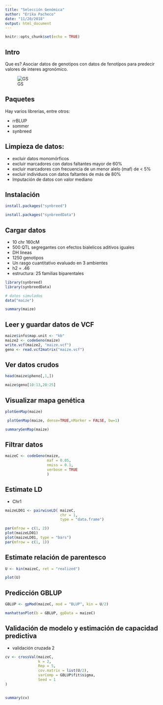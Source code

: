 ```yaml
---
title: "Selección Genómica"
author: "Erika Pacheco"
date: "11/20/2018"
output: html_document
---
```


```r
knitr::opts_chunk$set(echo = TRUE)
```

## Intro

Que es? Asociar datos de genotipos con datos de fenotípos para predecir valores de interes agronómico.

![GS](gs.jpg)

## Paquetes

Hay varios librerias, entre otros:

- rrBLUP
- sommer
- synbreed

## Limpieza de datos:

- excluir datos monomórficos
- excluir marcadores con datos faltantes mayor de 60%
- excluir marcadores con frecuencia de un menor alelo (maf) de < 5%
- excluir individuos con datos faltantes de más de 80%
- Imputación de datos con valor mediano


## Instalación

```r
install.packages("synbreed")

install.packages("synbreedData")
```

## Cargar datos

- 10 chr 160cM
- 500 QTL segregantes con efectos bialelicos aditivos iguales
- DH lineas
- 1250 genotipos
- Un rasgo cuantitativo evaluado en 3 ambientes
- h2 = .46
- estructura: 25 familias biparentales

```r
library(synbreed)
library(synbreedData)

# datos simulados
data("maize")

summary(maize)
```

## Leer y guardar datos de VCF

```r
maize$info$map.unit <- "kb"
maize2 <- codeGeno(maize)
write.vcf(maize2, "maize.vcf")
geno <- read.vcf2matrix("maize.vcf")
```



## Ver datos crudos

```r
head(maize$pheno[,1,])
```

```r
maize$geno[10:13,20:25]
```


## Visualizar mapa genética

```r
plotGenMap(maize)
```

```r
 plotGenMap(maize, dense=TRUE,nMarker = FALSE, bw=1)
```

```r
summaryGenMap(maize)
```



## Filtrar datos

```r
maizeC <- codeGeno(maize, 
                   maf = 0.05,
                   nmiss = 0.1,
                   verbose = TRUE
                   )
```

## Estimate LD

- Chr1

```r
maizeLD01 <- pairwiseLD( maizeC, 
                         chr = 1,
                         type = "data.frame")
```


```r
par(mfrow = c(1, 2))
plot(maizeLD01)
plot(maizeLD01, type = "bars")
par(mfrow = c(1, 1))
```



## Estimate relación de parentesco

```r
U <- kin(maizeC, ret = "realized")

```

```r

plot(U)
```


## Predicción GBLUP

```r
GBLUP <- gpMod(maizeC, mod = "BLUP", kin = U/2)


```
```r
manhattanPlot(b = GBLUP, gpData = maizeC)
```

## Validación de modelo y estimación de capacidad predictiva

- validación cruzada 2


```r
cv <- crossVal(maizeC, 
               k = 2,
               Rep = 5,
               cov.matrix = list(U/2),
               varComp = GBLUP$fit$sigma,
               Seed = 1
)
               
```

```r
summary(cv)
```






